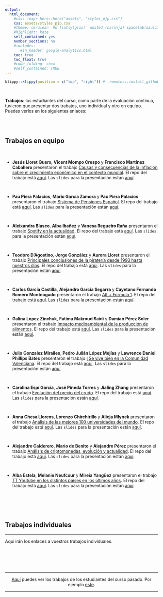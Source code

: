 ```yaml
---
output:
  html_document:
    #css: !expr here::here("assets", "styles_pjp.css") 
    css: assets/styles_pjp.css
    #theme: cerulean  #o flatly(gris)  united (naranja) spacelab(azulito) o yeti o faltly o sandstone
    #highlight: kate 
    self_contained: yes
    number_sections: no
    #includes:
       #in_header: google-analytics.html
    toc: true
    toc_float: true
    #code_folding: show
    #self_contained: TRUE
---
```




```r
klippy::klippy(position = c("top", "right")) #- remotes::install_github("rlesur/klippy")
```

<br>

<div class = "blue">
**Trabajos**: los estudiantes del curso, como parte de la evaluación continua, tuvieron que presentar dos trabajos, uno individual y otro en equipo. Puedes verlos en los siguientes enlaces:
</div>



<br><br>

## Trabajos en equipo

<br>

- **Jesús Lloret Quero**, **Vicent Mompo Crespo** y **Francisco Martínez Caballero** presentaron el trabajo [Causas y consecuencias de la inflación sobre el crecimiento económico en el contexto mundial](https://fran2200.github.io/trabajo_BigData_equipo/){target="_blank"}. El repo del trabajo está [aquí](https://github.com/fran2200/trabajo_BigData_equipo){target="_blank"}.  Las `slides` para la presentación están [aquí](https://fran2200.github.io/trabajo_BigData_slides/){target="_blank"}.

<br> 


- **Pau Piera Palacios**, **Mario García Zamora** y **Pau Piera Palacios** presentaron el trabajo [Sistema de Pensiones Español](https://paupiera23.github.io/trabajo_BigData_equipo/){target="_blank"}. El repo del trabajo está [aquí](https://github.com/paupiera23/trabajo_BigData_equipo){target="_blank"}.  Las `slides` para la presentación están [aquí](https://paupiera23.github.io/trabajo_BigData_slides/){target="_blank"}.


<br> 


- **Aleixandra Blasco**, **Alba Ibañez** y **Vanesa Regueiro Raña** presentaron el trabajo [Spotify en la actualidad](https://vanesarr.github.io/trabajo_BigData_equipo/){target="_blank"}. El repo del trabajo está [aquí](https://github.com/vanesarr/trabajo_BigData_equipo){target="_blank"}.  Las `slides` para la presentación están [aquí](https://vanesarr.github.io/trabajo_BigData_slides/){target="_blank"}.

<br> 


- **Teodoro D'Agostino**, **Jorge González** y **Aurora Lloret** presentaron el trabajo [Principales conclusiones de la piratería desde 1993 hasta nuestros días](https://joorge0603.github.io/trabajo_BigData_equipo/){target="_blank"}. El repo del trabajo está [aquí](https://github.com/joorge0603/trabajo_BigData_equipo){target="_blank"}.  Las `slides` para la presentación están [aquí](https://joorge0603.github.io/trabajo_BigData_slides/){target="_blank"}.

<br> 


- **Carlos García Castilla**, **Alejandro García Segarra** y **Cayetano Fernando Romero Monteagudo** presentaron el trabajo [Alt +  Formula 1](https://cayetano108.github.io/trabajo_BigData_equipo/){target="_blank"}. El repo del trabajo está [aquí](https://github.com/cayetano108/trabajo_BigData_equipo){target="_blank"}.  Las `slides` para la presentación están [aquí](https://cayetano108.github.io/trabajo_BigData_slides/){target="_blank"}.

<br> 


- **Galina Lopez Zinchuk**, **Fatima Makroud Saidi** y **Damian Pérez Soler** presentaron el trabajo [Impacto medioambiental de la producción de alimentos](https://damianps14.github.io/trabajo_BigData_equipo/){target="_blank"}. El repo del trabajo está [aquí](https://github.com/damianps14/trabajo_BigData_equipo){target="_blank"}.  Las `slides` para la presentación están [aquí](https://damianps14.github.io/trabajo_BigData_slides/){target="_blank"}.

<br> 



- **Julio Gonzalez Miralles**, **Pedro Julián López Mejías** y **Lawrence Daniel Phillips Bates** presentaron el trabajo [¿Se vive bien en la Comunidad Valenciana](https://lorenzo1999.github.io/trabajo_BigData_equipo/){target="_blank"}. El repo del trabajo está [aquí](https://github.com/lorenzo1999/trabajo_BigData_equipo){target="_blank"}.  Las `slides` para la presentación están [aquí](https://lorenzo1999.github.io/trabajo_BigData_slides/){target="_blank"}.

<br> 


- **Carolina Espí García**, **José Pineda Torres** y **Jialing Zhang** presentaron el trabajo [Evolución del precio del crudo](https://Pitojo.github.io/trabajo_BigData_equipo/){target="_blank"}. El repo del trabajo está [aquí](https://github.com/Pitojo/trabajo_BigData_equipo){target="_blank"}.  Las `slides` para la presentación están [aquí](https://Pitojo.github.io/trabajo_BigData_slides/){target="_blank"}.

<br> 


- **Anna Chesa Llorens**, **Lorenzo Chirchirillo** y **Alicja Młynek** presentaron el trabajo [Análisis de las mejores 100 universidades del mundo](https://AlicjaMl.github.io/trabajo_BigData_equipo/){target="_blank"}. El repo del trabajo está [aquí](https://github.com/AlicjaMl/trabajo_BigData_equipo){target="_blank"}.  Las `slides` para la presentación están [aquí](https://AlicjaMl.github.io/trabajo_BigData_slides/){target="_blank"}.

<br> 


- **Alejandro Calderero**, **Mario de Benito** y **Alejandro Pérez** presentaron el trabajo [Análisis de criptomonedas, evolución y actualidad](https://alejandrocp00.github.io/trabajo_BigData_equipo/){target="_blank"}. El repo del trabajo está [aquí](https://github.com/alejandrocp00/trabajo_BigData_equipo){target="_blank"}.  Las `slides` para la presentación están [aquí](https://alejandrocp00.github.io/trabajo_BigData_slides/){target="_blank"}.

<br> 


- **Alba Estela**, **Melanie Neufcour** y **Mireia Yangüez** presentaron el trabajo [TT Youtube en los distintos países en los últimos años](https://meneuf.github.io/trabajo_BigData_equipo/){target="_blank"}. El repo del trabajo está [aquí](https://github.com/meneuf/trabajo_BigData_equipo){target="_blank"}.  Las `slides` para la presentación están [aquí](https://meneuf.github.io/trabajo_BigData_slides/){target="_blank"}.

<br> 



<br><br>

## Trabajos individuales

------------------

Aquí irán los enlaces a vuestros trabajos individuales.

<br>



<br><br>

------------------------


<div class = "blue">
<center>[Aquí](https://perezp44.github.io/intro-ds-20-21-web/07-trabajos.html){target="_blank"} puedes ver los trabajos de los estudiantes del curso pasado. Por ejemplo [este](https://nosan5.github.io/trabajo_BigData_equipo/){target="_blank"}. </center>

</div>


------------------------

<div class="tocify-extend-page" data-unique="tocify-extend-page" style="height: 0;"></div>
